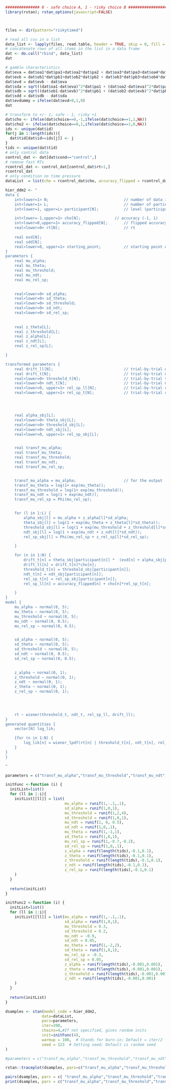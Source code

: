 ```r
############### 0 - safe choice A, 1 - risky choice B #####################
library(rstan); rstan_options(javascript=FALSE)



files <- dir(pattern="riskytimed")

# read all csv in a list
data_list <- lapply(files, read.table, header = TRUE, skip = 0, fill = TRUE, sep= ";")
# concatenate rows of all items in the list in a data frame
dat <- do.call("rbind", data_list)
dat
```

```r
# gamble characteristics
dat$eva = dat$oa1*dat$pa1+dat$oa2*dat$pa2 + dat$oa3*dat$pa3+dat$oa4*dat$pa4
dat$evb = dat$ob1*dat$pb1+dat$ob2*dat$pb2 + dat$ob3*dat$pb3+dat$ob4*dat$pb4
dat$evd = dat$evb - dat$eva
dat$sda = sqrt((dat$oa1-dat$eva)^2*dat$pa1 + (dat$oa2-dat$eva)^2*dat$pa2 + (dat$oa3-dat$eva)^2*dat$pa3 + (dat$oa4-dat$eva)^2*dat$pa4)
dat$sdb = sqrt((dat$ob1-dat$evb)^2*dat$pb1 + (dat$ob2-dat$evb)^2*dat$pb2 + (dat$ob3-dat$evb)^2*dat$pb3 + (dat$ob4-dat$evb)^2*dat$pb4)
dat$sdd = dat$sdb - dat$sda
dat$evdummy = ifelse(dat$evd>0,1,0)
dat

```

```r
# transform to +/- 1; safe - 1, risky +1
dat$cho <- ifelse(dat$choice==0,-1,ifelse(dat$choice==1,1,NA))
dat$cho2 <- ifelse(dat$choice==0,1,ifelse(dat$choice==1,0,NA))
ids <- unique(dat$id)
for(j in 1:length(ids)){
  dat$tid[dat$id==ids[j]] <- j
}
tids <- unique(dat$tid)
# only control data
control_dat <- dat[dat$cond=="control",]
# remove fast RTs
rcontrol_dat <- control_dat[control_dat$rt>1,]
rcontrol_dat
# only condition no time pressure
dataList  = list(cho = rcontrol_dat$cho, accuracy_flipped = rcontrol_dat$cho2, rt = rcontrol_dat$rt, participant = rcontrol_dat$tid,N=nrow(rcontrol_dat),  L = length(tids),starting_point=0.5, evd = rcontrol_dat$evd, sdd = rcontrol_dat$sdd)
```







```r
hier_ddm2 <- "
data {
	int<lower=1> N;									// number of data items
	int<lower=1> L;									// number of participants
	int<lower=1, upper=L> participant[N];			// level (participant)

	int<lower=-1,upper=1> cho[N];				// accuracy (-1, 1)
	int<lower=0,upper=1> accuracy_flipped[N];		// flipped accuracy (1, 0)
	real<lower=0> rt[N];							// rt
	
	real evd[N];
	real sdd[N];
	real<lower=0, upper=1> starting_point;			// starting point diffusion model not to estimate
}
parameters {
	real mu_alpha;
	real mu_theta;
	real mu_threshold;
	real mu_ndt;
	real mu_rel_sp;
	

	real<lower=0> sd_alpha;
	real<lower=0> sd_theta;
	real<lower=0> sd_threshold;
	real<lower=0> sd_ndt;
	real<lower=0> sd_rel_sp;
	
	
	real z_theta[L];
	real z_threshold[L];
	real z_alpha[L];
	real z_ndt[L];
	real z_rel_sp[L];

}

transformed parameters {
	real drift_ll[N];								// trial-by-trial drift rate for likelihood (incorporates accuracy)
	real drift_t[N];								// trial-by-trial drift rate for predictions
	real<lower=0> threshold_t[N];					// trial-by-trial threshold
	real<lower=0> ndt_t[N];							// trial-by-trial ndt
	real<lower=0, upper=1> rel_sp_ll[N];			// trial-by-trial relative starting point for likelihood 
	real<lower=0, upper=1> rel_sp_t[N];				// trial-by-trial relative starting point




	real alpha_sbj[L];
	real<lower=0> theta_sbj[L];
	real<lower=0> threshold_sbj[L];
	real<lower=0> ndt_sbj[L];
	real<lower=0, upper=1> rel_sp_sbj[L];


	real transf_mu_alpha;
	real transf_mu_theta;
	real transf_mu_threshold;
	real transf_mu_ndt;
	real transf_mu_rel_sp;


	transf_mu_alpha = mu_alpha;						// for the output
	transf_mu_theta = log(1+ exp(mu_theta));					
	transf_mu_threshold = log(1+ exp(mu_threshold));
	transf_mu_ndt = log(1 + exp(mu_ndt));
	transf_mu_rel_sp = Phi(mu_rel_sp);


	for (l in 1:L) {
		alpha_sbj[l] = mu_alpha + z_alpha[l]*sd_alpha;
		theta_sbj[l] = log(1 + exp(mu_theta + z_theta[l]*sd_theta));
		threshold_sbj[l] = log(1 + exp(mu_threshold + z_threshold[l]*sd_threshold));
		ndt_sbj[l] = log(1 + exp(mu_ndt + z_ndt[l]*sd_ndt));
		rel_sp_sbj[l] = Phi(mu_rel_sp + z_rel_sp[l]*sd_rel_sp);

	}

	for (n in 1:N) {
		drift_t[n] = theta_sbj[participant[n]] *  (evd[n] + alpha_sbj[participant[n]] * sdd[n]);
		drift_ll[n] = drift_t[n]*cho[n];
		threshold_t[n] = threshold_sbj[participant[n]];
		ndt_t[n] = ndt_sbj[participant[n]];
		rel_sp_t[n] = rel_sp_sbj[participant[n]];
		rel_sp_ll[n] = accuracy_flipped[n] + cho[n]*rel_sp_t[n];

	}
}
model {
	mu_alpha ~ normal(0, 5);
	mu_theta ~ normal(0, 5);
	mu_threshold ~ normal(0, 5);
	mu_ndt ~ normal(0, 0.5);
	mu_rel_sp ~ normal(0, 0.5);


	sd_alpha ~ normal(0, 5);
	sd_theta ~ normal(0, 5);
	sd_threshold ~ normal(0, 5);
	sd_ndt ~ normal(0, 0.5);
	sd_rel_sp ~ normal(0, 0.5);

	
	z_alpha ~ normal(0, 1);
	z_threshold ~ normal(0, 1);
	z_ndt ~ normal(0, 1);
	z_theta ~ normal(0, 1);
	z_rel_sp ~ normal(0, 1);

  
	  

	rt ~ wiener(threshold_t, ndt_t, rel_sp_ll, drift_ll);
}
generated quantities {
	vector[N] log_lik;

	{for (n in 1:N) {
		log_lik[n] = wiener_lpdf(rt[n] | threshold_t[n], ndt_t[n], rel_sp_ll[n], drift_ll[n]);
	}
}
}

" 
```

```r
parameters = c("transf_mu_alpha","transf_mu_threshold","transf_mu_ndt", "transf_mu_theta",'transf_mu_rel_sp', 'sd_threshold',"sd_alpha","sd_ndt", 'sd_theta', 'sd_rel_sp', "alpha_sbj","threshold_sbj","ndt_sbj",'theta_sbj', 'rel_sp_sbj', "log_lik")

initFunc <-function (i) {
  initList=list()
  for (ll in 1:i){
    initList[[ll]] = list(
                          mu_alpha = runif(1,-.1,.1), 
                          sd_alpha = runif(1,0,1),
                          mu_threshold = runif(1,2,4), 
                          sd_threshold = runif(1,0,1),
                          mu_ndt = runif(1, 0, 0.5), 
                          sd_ndt = runif(1,0,.1),
                          mu_theta = runif(1,-1,1),
                          sd_theta = runif(1,0,1),
                          mu_rel_sp = runif(1,-0.7,-0.2),
                          sd_rel_sp = runif(1,0,.1),
                          z_alpha = runif(length(tids),-0.1,0.1),
                          z_theta = runif(length(tids),-0.1,0.1),
                          z_threshold = runif(length(tids),-0.1,0.1),
                          z_ndt = runif(length(tids),-0.1,0.1),
                          z_rel_sp = runif(length(tids),-0.1,0.1)
    )
  }
  
  return(initList)
}
```


```r
initFunc2 <-function (i) {
  initList=list()
  for (ll in 1:i){
    initList[[ll]] = list(mu_alpha = runif(1,-.1,.1), 
                          sd_alpha = runif(1,0,1),
                          mu_threshold = 0.3, 
                          sd_threshold = 0.2,
                          mu_ndt = -0.9, 
                          sd_ndt = 0.05,
                          mu_theta = runif(1,-2,2), 
                          sd_theta = runif(1,0,1),
                          mu_rel_sp = -0.3,
                          sd_rel_sp = 0.05,
                          z_alpha = runif(length(tids),-0.001,0.001),
                          z_theta = runif(length(tids),-0.001,0.001),
                          z_threshold = runif(length(tids),-0.001,0.001),
                          z_ndt = runif(length(tids),-0.001,0.001)
    )
  }
  
  return(initList)
}
```



```r
dsamples <- stan(model_code = hier_ddm2,  
                data=dataList, 
                pars=parameters,
                iter=200, 
                chains=4,#If not specified, gives random inits
                init=initFunc(4),
                warmup = 100,  # Stands for burn-in; Default = iter/2
                seed = 123  # Setting seed; Default is random seed
)
```


```r
#parameters = c("transf_mu_alpha","transf_mu_threshold","transf_mu_ndt", "transf_mu_theta",'sd_threshold',"sd_alpha","sd_ndt", 'sd_theta', "alpha_sbj","threshold_sbj","ndt_sbj",'theta_sbj',"log_lik")

rstan::traceplot(dsamples, pars=c("transf_mu_alpha","transf_mu_threshold","transf_mu_ndt", "transf_mu_theta",'transf_mu_rel_sp', 'sd_threshold',"sd_alpha","sd_ndt", 'sd_theta', 'sd_rel_sp', "lp__"), inc_warmup = TRUE, nrow = 3)

pairs(dsamples, pars = c( "transf_mu_alpha","transf_mu_threshold","transf_mu_ndt", "transf_mu_theta",'transf_mu_rel_sp', 'sd_threshold',"sd_alpha","sd_ndt", 'sd_theta', 'sd_rel_sp', "lp__"))
print(dsamples, pars = c("transf_mu_alpha","transf_mu_threshold","transf_mu_ndt", "transf_mu_theta",'transf_mu_rel_sp', 'sd_threshold',"sd_alpha","sd_ndt", 'sd_theta', 'sd_rel_sp', "lp__"))

```


